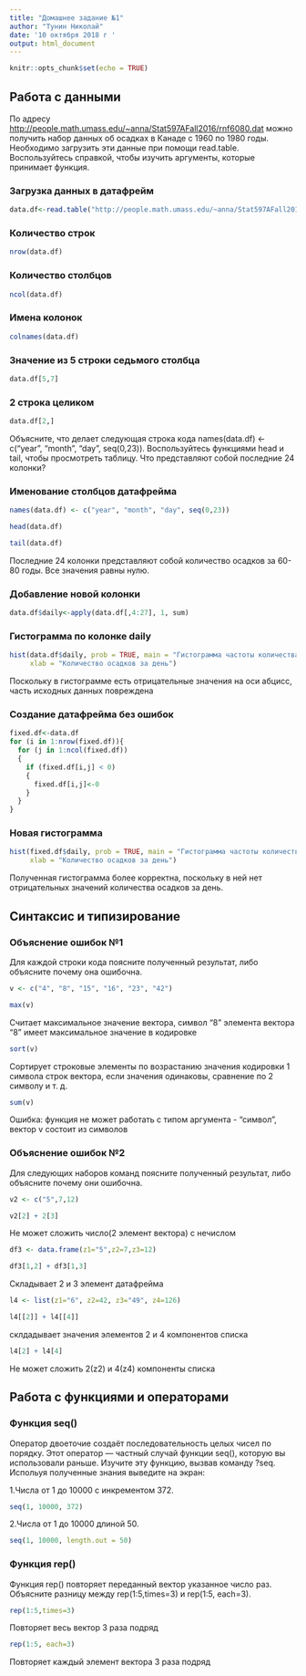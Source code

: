 ---
title: "Домашнее задание №1"
author: "Тунин Николай"
date: '10 октября 2018 г '
output: html_document
---

```{r setup, include=FALSE}
knitr::opts_chunk$set(echo = TRUE)
```

## Работа с данными

По адресу <http://people.math.umass.edu/~anna/Stat597AFall2016/rnf6080.dat> можно получить набор данных об осадках в Канаде с 1960 по 1980 годы. Необходимо загрузить эти данные при помощи read.table. Воспользуйтесь справкой, чтобы изучить аргументы, которые принимает функция.

### Загрузка данных в датафрейм

```{r}
data.df<-read.table("http://people.math.umass.edu/~anna/Stat597AFall2016/rnf6080.dat")
```

### Количество строк

```{r}
nrow(data.df)
```

### Количество столбцов

```{r}
ncol(data.df)
```

### Имена колонок

```{r}
colnames(data.df)
```
### Значение из 5 строки седьмого столбца

```{r}
data.df[5,7]
```

### 2 строка целиком

```{r}
data.df[2,]
```

Объясните, что делает следующая строка кода names(data.df) <- c("year", "month", "day", seq(0,23)). Воспользуйтесь функциями head и tail, чтобы просмотреть таблицу. Что представляют собой последние 24 колонки?

### Именование столбцов датафрейма

```{r}
names(data.df) <- c("year", "month", "day", seq(0,23))
```

```{r}
head(data.df)
```

```{r}
tail(data.df)
```

Последние 24 колонки представляют собой количество осадков за 60-80 годы. Все значения равны нулю.

### Добавление новой колонки

```{r}
data.df$daily<-apply(data.df[,4:27], 1, sum)
```

### Гистограмма по колонке daily

```{r}
hist(data.df$daily, prob = TRUE, main = "Гистограмма частоты количества осадков",
     xlab = "Количество осадков за день")
```

Поскольку в гистограмме есть отрицательные значения на оси абцисс, часть исходных данных повреждена

### Создание датафрейма без ошибок

```{r}
fixed.df<-data.df
for (i in 1:nrow(fixed.df)){
  for (j in 1:ncol(fixed.df))
  {
    if (fixed.df[i,j] < 0)
    {
      fixed.df[i,j]<-0
    }
  }
}
```

### Новая гистограмма

```{r}
hist(fixed.df$daily, prob = TRUE, main = "Гистограмма частоты количества осадков",
     xlab = "Количество осадков за день")
```

Полученная гистограмма более корректна, поскольку в ней нет отрицательных значений количества осадков за день.

## Синтаксис и типизирование

### Объяснение ошибок №1

Для каждой строки кода поясните полученный результат, либо объясните почему она ошибочна.

```{r}
v <- c("4", "8", "15", "16", "23", "42")
```

```{r}
max(v)
```

Считает максимальное значение вектора, символ "8" элемента вектора "8" имеет максимальное значение в кодировке

```{r}
sort(v)
```

Сортирует строковые элементы по возрастанию значения кодировки 1 символа строк вектора, если значения одинаковы, сравнение по 2 символу и т. д.

```{r eval=FALSE, include=TRUE}
sum(v)
```

Ошибка: функция не может работать с типом аргумента - "символ", вектор v состоит из символов

### Объяснение ошибок №2

Для следующих наборов команд поясните полученный результат, либо объясните почему они ошибочна.

```{r}
v2 <- c("5",7,12)
```

```{r eval=FALSE, include=TRUE}
v2[2] + 2[3]
```

Не может сложить число(2 элемент вектора) с нечислом

```{r}
df3 <- data.frame(z1="5",z2=7,z3=12)
```

```{r}
df3[1,2] + df3[1,3]
```

Складывает 2 и 3 элемент датафрейма

```{r}
l4 <- list(z1="6", z2=42, z3="49", z4=126)
```

```{r}
l4[[2]] + l4[[4]]
```

склдадывает значения элементов 2 и 4 компонентов списка

```{r eval=FALSE, include=TRUE}
l4[2] + l4[4]
```

Не может сложить 2(z2) и 4(z4) компоненты списка

## Работа с функциями и операторами

### Функция seq()

Оператор двоеточие создаёт последовательность целых чисел по порядку. Этот оператор — частный случай функции seq(), которую вы использовали раньше. Изучите эту функцию, вызвав команду ?seq. Испольуя полученные знания выведите на экран:

1.Числа от 1 до 10000 с инкрементом 372.

```{r}
seq(1, 10000, 372)
```

2.Числа от 1 до 10000 длиной 50.

```{r}
seq(1, 10000, length.out = 50)
```

### Функция rep()

Функция rep() повторяет переданный вектор указанное число раз. Объясните разницу между rep(1:5,times=3) и rep(1:5, each=3).

```{r}
rep(1:5,times=3)
```

Повторяет весь вектор 3 раза подряд

```{r}
rep(1:5, each=3)
```

Повторяет каждый элемент вектора 3 раза подряд